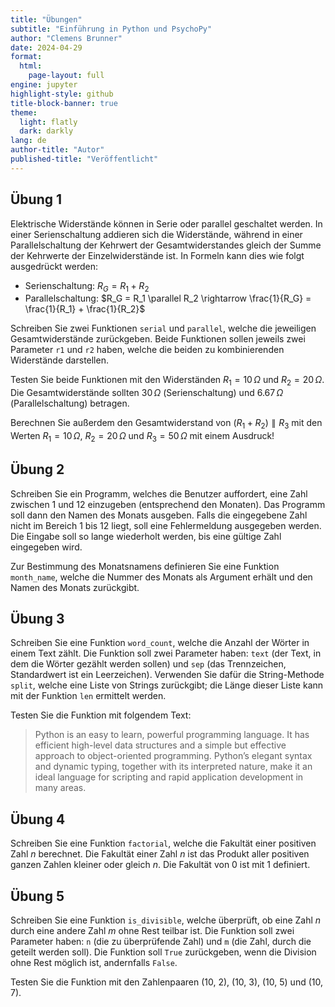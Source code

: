 ```yaml
---
title: "Übungen"
subtitle: "Einführung in Python und PsychoPy"
author: "Clemens Brunner"
date: 2024-04-29
format:
  html:
    page-layout: full
engine: jupyter
highlight-style: github
title-block-banner: true
theme:
  light: flatly
  dark: darkly
lang: de
author-title: "Autor"
published-title: "Veröffentlicht"
---
```


## Übung 1

Elektrische Widerstände können in Serie oder parallel geschaltet werden. In einer Serienschaltung addieren sich die Widerstände, während in einer Parallelschaltung der Kehrwert der Gesamtwiderstandes gleich der Summe der Kehrwerte der Einzelwiderstände ist. In Formeln kann dies wie folgt ausgedrückt werden:

- Serienschaltung: $R_G = R_1 + R_2$
- Parallelschaltung: $R_G = R_1 \parallel R_2 \rightarrow \frac{1}{R_G} = \frac{1}{R_1} + \frac{1}{R_2}$

Schreiben Sie zwei Funktionen `serial` und `parallel`, welche die jeweiligen Gesamtwiderstände zurückgeben. Beide Funktionen sollen jeweils zwei Parameter `r1` und `r2` haben, welche die beiden zu kombinierenden Widerstände darstellen.

Testen Sie beide Funktionen mit den Widerständen $R_1 = 10\,\Omega$ und $R_2 = 20\,\Omega$. Die Gesamtwiderstände sollten $30\,\Omega$ (Serienschaltung) und $6.67\,\Omega$ (Parallelschaltung) betragen.

Berechnen Sie außerdem den Gesamtwiderstand von $(R_1 + R_2) \parallel R_3$ mit den Werten $R_1 = 10\,\Omega$, $R_2 = 20\,\Omega$ und $R_3 = 50\,\Omega$ mit einem Ausdruck!


## Übung 2

Schreiben Sie ein Programm, welches die Benutzer auffordert, eine Zahl zwischen 1 und 12 einzugeben (entsprechend den Monaten). Das Programm soll dann den Namen des Monats ausgeben. Falls die eingegebene Zahl nicht im Bereich 1 bis 12 liegt, soll eine Fehlermeldung ausgegeben werden. Die Eingabe soll so lange wiederholt werden, bis eine gültige Zahl eingegeben wird.

Zur Bestimmung des Monatsnamens definieren Sie eine Funktion `month_name`, welche die Nummer des Monats als Argument erhält und den Namen des Monats zurückgibt.


## Übung 3

Schreiben Sie eine Funktion `word_count`, welche die Anzahl der Wörter in einem Text zählt. Die Funktion soll zwei Parameter haben: `text` (der Text, in dem die Wörter gezählt werden sollen) und `sep` (das Trennzeichen, Standardwert ist ein Leerzeichen). Verwenden Sie dafür die String-Methode `split`, welche eine Liste von Strings zurückgibt; die Länge dieser Liste kann mit der Funktion `len` ermittelt werden.

Testen Sie die Funktion mit folgendem Text:

> Python is an easy to learn, powerful programming language. It has efficient high-level data structures and a simple but effective approach to object-oriented programming. Python’s elegant syntax and dynamic typing, together with its interpreted nature, make it an ideal language for scripting and rapid application development in many areas.


## Übung 4

Schreiben Sie eine Funktion `factorial`, welche die Fakultät einer positiven Zahl $n$ berechnet. Die Fakultät einer Zahl $n$ ist das Produkt aller positiven ganzen Zahlen kleiner oder gleich $n$. Die Fakultät von 0 ist mit 1 definiert.


## Übung 5

Schreiben Sie eine Funktion `is_divisible`, welche überprüft, ob eine Zahl $n$ durch eine andere Zahl $m$ ohne Rest teilbar ist. Die Funktion soll zwei Parameter haben: `n` (die zu überprüfende Zahl) und `m` (die Zahl, durch die geteilt werden soll). Die Funktion soll `True` zurückgeben, wenn die Division ohne Rest möglich ist, andernfalls `False`.

Testen Sie die Funktion mit den Zahlenpaaren (10, 2), (10, 3), (10, 5) und (10, 7).
